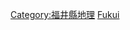 {{日本行政區劃分類導航|山峰}}
{{Commonscat|Mountains of Fukui prefecture}}

[[Category:福井縣地理|Category:福井縣地理]]
[[Category:日本各都道府縣山峰|Fukui]]